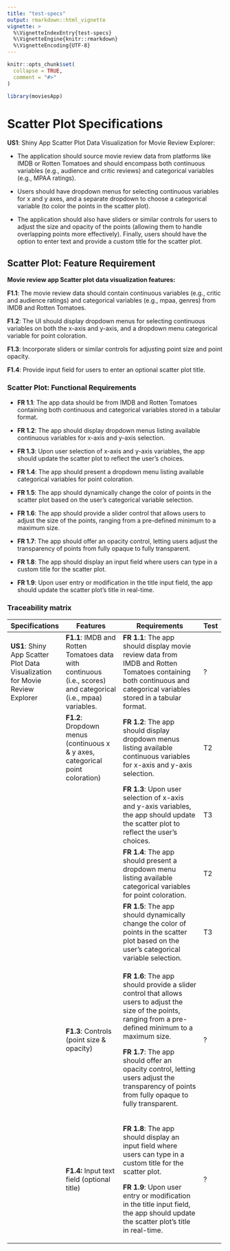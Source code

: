 ```yaml
---
title: "test-specs"
output: rmarkdown::html_vignette
vignette: >
  %\VignetteIndexEntry{test-specs}
  %\VignetteEngine{knitr::rmarkdown}
  %\VignetteEncoding{UTF-8}
---
```


```r
knitr::opts_chunk$set(
  collapse = TRUE,
  comment = "#>"
)
```

```r
library(moviesApp)
```

# Scatter Plot Specifications

**US1**: Shiny App Scatter Plot Data Visualization for Movie Review Explorer:

-   The application should source movie review data from platforms like IMDB or Rotten Tomatoes and should encompass both continuous variables (e.g., audience and critic reviews) and categorical variables (e.g., MPAA ratings).

-   Users should have dropdown menus for selecting continuous variables for x and y axes, and a separate dropdown to choose a categorical variable (to color the points in the scatter plot).

-   The application should also have sliders or similar controls for users to adjust the size and opacity of the points (allowing them to handle overlapping points more effectively). Finally, users should have the option to enter text and provide a custom title for the scatter plot.

## Scatter Plot: Feature Requirement

**Movie review app Scatter plot data visualization features:**

**F1.1**: The movie review data should contain continuous variables (e.g., critic and audience ratings) and categorical variables (e.g., mpaa, genres) from IMDB and Rotten Tomatoes.

**F1.2**: The UI should display dropdown menus for selecting continuous variables on both the x-axis and y-axis, and a dropdown menu categorical variable for point coloration.

**F1.3**: Incorporate sliders or similar controls for adjusting point size and point opacity.

**F1.4**: Provide input field for users to enter an optional scatter plot title.

### Scatter Plot: Functional Requirements

-   **FR 1.1**: The app data should be from IMDB and Rotten Tomatoes containing both continuous and categorical variables stored in a tabular format.\n

-   **FR 1.2**: The app should display dropdown menus listing available continuous variables for x-axis and y-axis selection.

-   **FR 1.3**: Upon user selection of x-axis and y-axis variables, the app should update the scatter plot to reflect the user's choices.

-   **FR 1.4**: The app should present a dropdown menu listing available categorical variables for point coloration.

-   **FR 1.5**: The app should dynamically change the color of points in the scatter plot based on the user's categorical variable selection.

-   **FR 1.6**: The app should provide a slider control that allows users to adjust the size of the points, ranging from a pre-defined minimum to a maximum size.

-   **FR 1.7**: The app should offer an opacity control, letting users adjust the transparency of points from fully opaque to fully transparent.

-   **FR 1.8**: The app should display an input field where users can type in a custom title for the scatter plot.

-   **FR 1.9**: Upon user entry or modification in the title input field, the app should update the scatter plot's title in real-time.

### Traceability matrix

+------------------------------------------------------------------------------+----------------------------------------------------------------------------------------------------------------+---------------------------------------------------------------------------------------------------------------------------------------------------------------------+------+
| Specifications                                                               | Features                                                                                                       | Requirements                                                                                                                                                        | Test |
+==============================================================================+================================================================================================================+=====================================================================================================================================================================+======+
| **US1**: Shiny App Scatter Plot Data Visualization for Movie Review Explorer | **F1.1**: IMDB and Rotten Tomatoes data with continuous (i.e., scores) and categorical (i.e., mpaa) variables. | **FR 1.1**: The app should display movie review data from IMDB and Rotten Tomatoes containing both continuous and categorical variables stored in a tabular format. | ?    |
+------------------------------------------------------------------------------+----------------------------------------------------------------------------------------------------------------+---------------------------------------------------------------------------------------------------------------------------------------------------------------------+------+
|                                                                              | **F1.2**: Dropdown menus (continuous x & y axes, categorical point coloration)                                 | **FR 1.2**: The app should display dropdown menus listing available continuous variables for x-axis and y-axis selection.                                           | T2   |
+------------------------------------------------------------------------------+----------------------------------------------------------------------------------------------------------------+---------------------------------------------------------------------------------------------------------------------------------------------------------------------+------+
|                                                                              |                                                                                                                | **FR 1.3**: Upon user selection of x-axis and y-axis variables, the app should update the scatter plot to reflect the user's choices.                               | T3   |
+------------------------------------------------------------------------------+----------------------------------------------------------------------------------------------------------------+---------------------------------------------------------------------------------------------------------------------------------------------------------------------+------+
|                                                                              |                                                                                                                | **FR 1.4**: The app should present a dropdown menu listing available categorical variables for point coloration.                                                    | T2   |
+------------------------------------------------------------------------------+----------------------------------------------------------------------------------------------------------------+---------------------------------------------------------------------------------------------------------------------------------------------------------------------+------+
|                                                                              |                                                                                                                | **FR 1.5**: The app should dynamically change the color of points in the scatter plot based on the user's categorical variable selection.                           | T3   |
+------------------------------------------------------------------------------+----------------------------------------------------------------------------------------------------------------+---------------------------------------------------------------------------------------------------------------------------------------------------------------------+------+
|                                                                              | **F1.3**: Controls (point size & opacity)                                                                      | **FR 1.6**: The app should provide a slider control that allows users to adjust the size of the points, ranging from a pre-defined minimum to a maximum size.       | ?    |
|                                                                              |                                                                                                                |                                                                                                                                                                     |      |
|                                                                              |                                                                                                                | **FR 1.7**: The app should offer an opacity control, letting users adjust the transparency of points from fully opaque to fully transparent.                        |      |
+------------------------------------------------------------------------------+----------------------------------------------------------------------------------------------------------------+---------------------------------------------------------------------------------------------------------------------------------------------------------------------+------+
|                                                                              | **F1.4:** Input text field (optional title)                                                                    | **FR 1.8**: The app should display an input field where users can type in a custom title for the scatter plot.                                                      | ?    |
|                                                                              |                                                                                                                |                                                                                                                                                                     |      |
|                                                                              |                                                                                                                | **FR 1.9**: Upon user entry or modification in the title input field, the app should update the scatter plot's title in real-time.                                  |      |
+------------------------------------------------------------------------------+----------------------------------------------------------------------------------------------------------------+---------------------------------------------------------------------------------------------------------------------------------------------------------------------+------+
